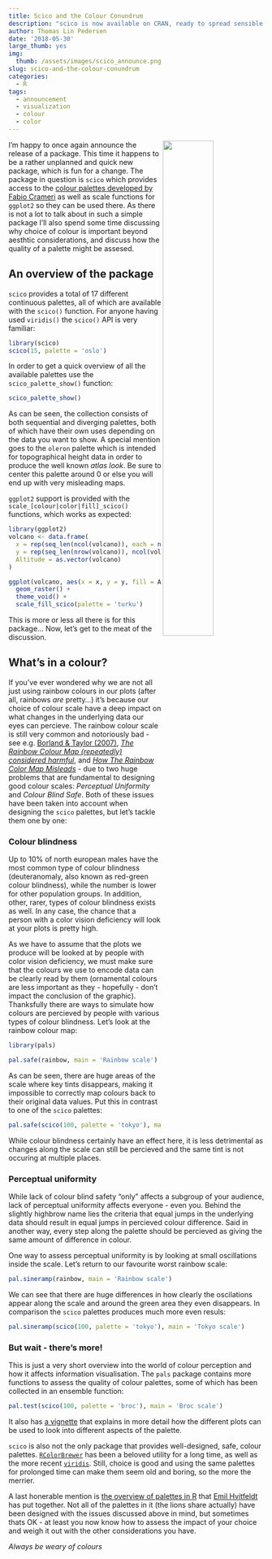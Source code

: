 ```yaml
---
title: Scico and the Colour Conundrum
description: "scico is now available on CRAN, ready to spread sensible colours to the world. In this post I'll show the few functions that it brings and talk a bit more in general why colour is something to think about when plotting data"
author: Thomas Lin Pedersen
date: '2018-05-30'
large_thumb: yes
img:
  thumb: /assets/images/scico_announce.png
slug: scico-and-the-colour-conundrum
categories:
  - R
tags:
  - announcement
  - visualization
  - colour
  - color
---
```


<img src="/assets/images/scico_logo_small.png" align="right" style="width:50%;max-width:200px;"/>

I'm happy to once again announce the release of a package. This time it happens
to be a rather unplanned and quick new package, which is fun for a change. The
package in question is `scico` which provides access to the 
[colour palettes developed by Fabio Crameri](http://www.fabiocrameri.ch/colourmaps.php) 
as well as scale functions for `ggplot2` so they can be used there. As there is
not a lot to talk about in such a simple package I'll also spend some time 
discussing why choice of colour is important beyond aesthtic considerations, and
discuss how the quality of a palette might be assesed.

## An overview of the package
`scico` provides a total of 17 different continuous palettes, all of which are
available with the `scico()` function. For anyone having used `viridis()` the
`scico()` API is very familiar:

```r
library(scico)
scico(15, palette = 'oslo')
```

In order to get a quick overview of all the available palettes use the 
`scico_palette_show()` function:

```r
scico_palette_show()
```

As can be seen, the collection consists of both sequential and diverging 
palettes, both of which have their own uses depending on the data you want to 
show. A special mention goes to the `oleron` palette which is intended for 
topographical height data in order to produce the well known *atlas look*. Be 
sure to center this palette around 0 or else you will end up with very 
misleading maps.

`ggplot2` support is provided with the `scale_[colour|color|fill]_scico()` 
functions, which works as expected:

```r
library(ggplot2)
volcano <- data.frame(
  x = rep(seq_len(ncol(volcano)), each = nrow(volcano)),
  y = rep(seq_len(nrow(volcano)), ncol(volcano)),
  Altitude = as.vector(volcano)
)

ggplot(volcano, aes(x = x, y = y, fill = Altitude)) + 
  geom_raster() + 
  theme_void() +
  scale_fill_scico(palette = 'turku') 
```

This is more or less all there is for this package... Now, let's get to the meat 
of the discussion.

## What's in a colour?
If you've ever wondered why we are not all just using rainbow colours in our 
plots (after all, rainbows *are* pretty...) it's because our choice of colour 
scale have a deep impact on what changes in the underlying data our eyes can 
percieve. The rainbow colour scale is still very common and notoriously bad - 
see e.g. [Borland & Taylor (2007)](https://ieeexplore.ieee.org/document/4118486/),
[*The Rainbow Colour Map (repeatedly) considered harmful*](https://blogs.egu.eu/divisions/gd/2017/08/23/the-rainbow-colour-map/),
and [*How The Rainbow Color Map Misleads*](https://eagereyes.org/basics/rainbow-color-map) - 
due to two huge problems that are fundamental to designing good colour scales: 
*Perceptual Uniformity* and *Colour Blind Safe*. Both of these issues have been
taken into account when designing the `scico` palettes, but let's tackle them
one by one:

### Colour blindness
Up to 10% of north european males have the most common type of colour blindness
(deuteranomaly, also known as red-green colour blindness), while the number is 
lower for other population groups. In addition, other, rarer, types of colour
blindness exists as well. In any case, the chance that a person with a color 
vision deficiency will look at your plots is pretty high.

As we have to assume that the plots we produce will be looked at by people with
color vision deficiency, we must make sure that the colours we use to encode 
data can be clearly read by them (ornamental colours are less important as 
they - hopefully - don't impact the conclusion of the graphic). Thanksfully 
there are ways to simulate how colours are percieved by people with various 
types of colour blindness. Let's look at the rainbow colour map:

```r
library(pals)

pal.safe(rainbow, main = 'Rainbow scale')
```

As can be seen, there are huge areas of the scale where key tints disappears,
making it impossible to correctly map colours back to their original data 
values. Put this in contrast to one of the `scico` palettes:

```r
pal.safe(scico(100, palette = 'tokyo'), main = 'Tokyo scale')
```

While colour blindness certainly have an effect here, it is less detrimental as
changes along the scale can still be percieved and the same tint is not occuring
at multiple places.

### Perceptual uniformity
While lack of colour blind safety "only" affects a subgroup of your audience, 
lack of perceptual uniformity affects everyone - even you. Behind the slightly
highbrow name lies the criteria that equal jumps in the underlying data should
result in equal jumps in percieved colour difference. Said in another way, every
step along the palette should be percieved as giving the same amount of 
difference in colour.

One way to assess perceptual uniformity is by looking at small oscillations 
inside the scale. Let's return to our favourite worst rainbow scale:

```r
pal.sineramp(rainbow, main = 'Rainbow scale')
```

We can see that there are huge differences in how clearly the oscilations appear
along the scale and around the green area they even disappears. In comparison
the `scico` palettes produces much more even resuls:

```r
pal.sineramp(scico(100, palette = 'tokyo'), main = 'Tokyo scale')
```

### But wait - there's more!
This is just a very short overview into the world of colour perception and how 
it affects information visualisation. The `pals` package contains more functions
to assess the quality of colour palettes, some of which has been collected in
an ensemble function:

```r
pal.test(scico(100, palette = 'broc'), main = 'Broc scale')
```

It also has [a vignette](https://cran.r-project.org/web/packages/pals/vignettes/pals_examples.html) 
that explains in more detail how the different plots can be used to look into
different aspects of the palette.

`scico` is also not the only package that provides well-designed, safe, colour 
palettes. [`RColorBrewer`](https://cran.r-project.org/web/packages/RColorBrewer/index.html)
has been a beloved utility for a long time, as well as the more recent 
[`viridis`](https://cran.r-project.org/web/packages/viridis/index.html). Still,
choice is good and using the same palettes for prolonged time can make them seem
old and boring, so the more the merrier.

A last honerable mention is [the overview of palettes in R](https://github.com/EmilHvitfeldt/r-color-palettes/blob/master/README.md)
that [Emil Hvitfeldt](https://twitter.com/Emil_Hvitfeldt) has put together. Not
all of the palettes in it (the lions share actually) have been designed with the
issues discussed above in mind, but sometimes thats OK - at least you now know 
how to assess the impact of your choice and weigh it out with the other 
considerations you have.

*Always be weary of colours*